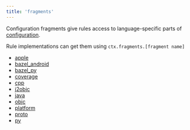 ```yaml
---
title: 'fragments'
---
```



Configuration fragments give rules access to language-specific parts of [configuration](builtins/configuration.mdx).

Rule implementations can get them using `ctx.fragments.[fragment name]`

* [apple](./rules/lib/fragments/apple)
* [bazel\_android](./rules/lib/fragments/bazel_android)
* [bazel\_py](./rules/lib/fragments/bazel_py)
* [coverage](./rules/lib/fragments/coverage)
* [cpp](./rules/lib/fragments/cpp)
* [j2objc](./rules/lib/fragments/j2objc)
* [java](./rules/lib/fragments/java)
* [objc](./rules/lib/fragments/objc)
* [platform](./rules/lib/fragments/platform)
* [proto](./rules/lib/fragments/proto)
* [py](./rules/lib/fragments/py)